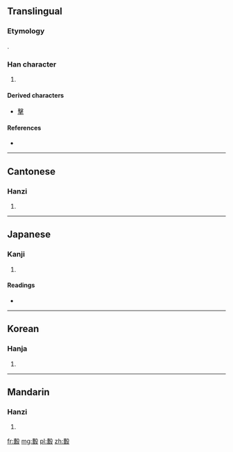 ==Translingual==

===Etymology===
{{Han compound|軎|殳}}.

===Han character===
{{Han char|rn=79|rad=殳|as=10|sn=14|four=5764<sub>7</sub>|canj=十口竹弓水 (JRHNE)}}

# {{defn|Han|sort=殳10}}

====Derived characters====
{{rfc-header|Derived characters|lang=mul}}
* [[擊]]

====References====
* {{Han ref|kx=0587.100|dkj=16668|dj=0979.120|hdz=32163.100|uh=6BC4|ud=27588|bh=E26A|bd=57962}}

----

==Cantonese==

===Hanzi===
{{yue-hanzi|jyut=|y=gik1}}

# {{defn|Cantonese|sort=殳10}}

----

==Japanese==

===Kanji===
{{ja-kanji|grade=|rs=殳10}}

# {{defn|Japanese|sort=殳10}}

====Readings====
* {{ja-readings|on=[[けき]] (keki), [[きゅく]] (kyuku), [[けい]] (kei), [[ぎき]] (giki)|kun=[[あたる]] (ataru)}}

----

==Korean==

===Hanja===
{{ko-hanja|hangeul=격|eumhun=|rv=gyeok|mr=kyŏk|y=kyek}}

# {{defn|Korean|sort=殳10}}

----

==Mandarin==

===Hanzi===
{{cmn-hanzi|pin=[[jī]] ([[ji1]])|wg=chi<sup>1</sup>}}

# {{defn|Mandarin|sort=殳10}}

[[fr:毄]]
[[mg:毄]]
[[pl:毄]]
[[zh:毄]]